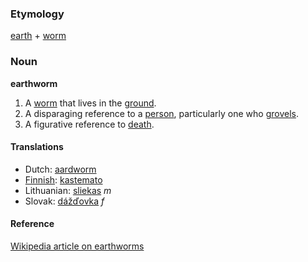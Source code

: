 ===Etymology===
[[earth]] + [[worm]]

===Noun===
'''earthworm'''
# A [[worm]] that lives in the [[ground]].
# A disparaging reference to a [[person]], particularly one who [[grovel]]s.
# A figurative reference to [[death]].

====Translations====
*Dutch: [[aardworm]]
*[[Finnish]]: [[kastemato]]
*Lithuanian: [[sliekas]] ''m''
*Slovak: [[dážďovka]] ''f''

====Reference====
[[w:Earthworm|Wikipedia article on earthworms]]